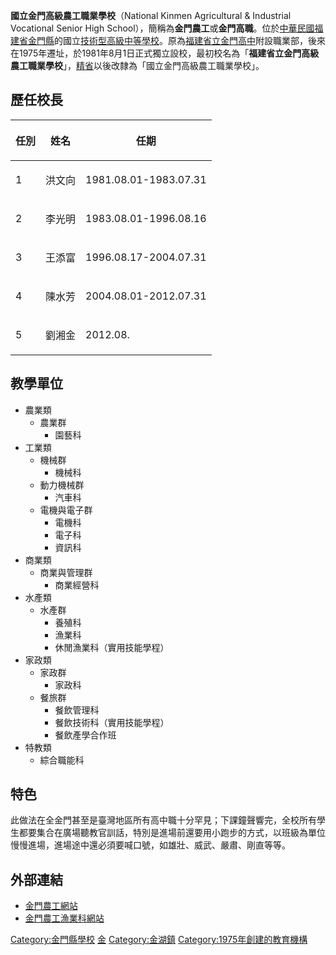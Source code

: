 {{Unreferenced|time=2022-05-04T02:58:48+00:00}}
{{Infobox School
| name = 國立金門高級農工職業學校
| other_name = National Kinmen Agricultural and Industrial Vocational Senior High School
| image = 檔案:Logo KMVS.jpg
| type = [[技術型高級中等學校|技術型高級中等學校]]
| religion = 
| affiliation = 
| established = 1975年
| founder = 
| college = 
| district = {{ROC}}[[福建省_(中華民國)|福建省]][[金門縣|金門縣]][[金湖鎮|金湖鎮]]
| president =
| principal = 劉湘金 
| dean =      
| director = 
| staff = 
| faculty =
| grades = 三年制
| gender = 
| students = 1,103人（2016年）
| classes = 共40班<br>一年級13班<br>二年級14班<br>三年級13班
| class = 
| area = 
| motto = 
| mascot = 
| colors = 
| magazine = 
| sc = 
| cs = 
| house = 
| athletics = 
| conference = 
| address = [[金門縣|金門縣]][[金湖鎮|金湖鎮]]復興路1之11號
| tel = 08-233-3508,08-233-3274
| fax = 08-233-4511（教務處）
| website = http://www.kmvs.km.edu.tw/
}}
'''國立金門高級農工職業學校'''（National Kinmen Agricultural & Industrial Vocational Senior High School），簡稱為'''金門農工'''或'''金門高職'''。位於[[中華民國|中華民國]][[福建省_(中華民國)|福建省]][[金門縣|金門縣]]的國立[[技術型高級中等學校|技術型高級中等學校]]。原為[[國立金門高級中學|福建省立金門高中]]附設職業部，後來在1975年遷址，於1981年8月1日正式獨立設校，最初校名為「'''福建省立金門高級農工職業學校'''」，[[精省|精省]]以後改隸為「國立金門高級農工職業學校」。

==歷任校長==
{|class="wikitable"
!任別||姓名||任期
|-
|1||洪文向||1981.08.01-1983.07.31
|-
|2||李光明||1983.08.01-1996.08.16
|-
|3||王添富||1996.08.17-2004.07.31
|-
|4||陳水芳||2004.08.01-2012.07.31
|-
|5||劉湘金||2012.08.
|}

==教學單位==
*農業類
**農業群
***園藝科
*工業類
**機械群
***機械科
**動力機械群
***汽車科
**電機與電子群
***電機科
***電子科
***資訊科
*商業類
**商業與管理群
***商業經營科
*水產類
**水產群
***養殖科
***漁業科
***休閒漁業科（實用技能學程）
*家政類
**家政群
***家政科
**餐旅群
***餐飲管理科
***餐飲技術科（實用技能學程）
***餐飲產學合作班
*特教類
**綜合職能科

== 特色 ==


此做法在全金門甚至是臺灣地區所有高中職十分罕見；下課鐘聲響完，全校所有學生都要集合在廣場聽教官訓話，特別是進場前還要用小跑步的方式，以班級為單位慢慢進場，進場途中還必須要喊口號，如雄壯、威武、嚴肅、剛直等等。

==外部連結==
*[http://www.kmvs.km.edu.tw/ischool/publish_page/0/ 金門農工網站] {{Wayback|url=http://www.kmvs.km.edu.tw/ischool/publish_page/0/ |date=20200219215757 }}
*[http://www.kmvs.km.edu.tw/ischool/publish_page/37/ 金門農工漁業科網站] {{Wayback|url=http://www.kmvs.km.edu.tw/ischool/publish_page/37/ |date=20201001040001 }}

{{離島地區高級中等學校}}
{{中華民國農業高級中等學校}}
{{金門縣各級學校}}

[[Category:金門縣學校|Category:金門縣學校]]
[[Category:中華民國國立技術型高級中等學校|金]]
[[Category:金湖鎮|Category:金湖鎮]]
[[Category:1975年創建的教育機構|Category:1975年創建的教育機構]]